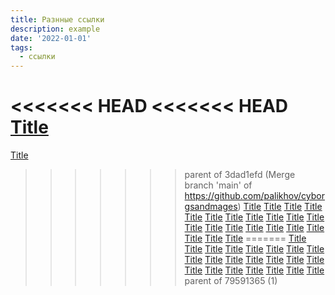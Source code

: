 ```yaml
---
title: Разнные ссылки
description: example
date: '2022-01-01'
tags:
  - ссылки
---
```


<<<<<<< HEAD
<<<<<<< HEAD
[Title](https://github.com/palikhov/CnM_streets-of-waterdeep)
=======
[Title](https://github.com/palikhov/CnM_streets-of-waterdeep) 
>>>>>>> parent of 3dad1efd (Merge branch 'main' of https://github.com/palikhov/cyborgsandmages)
[Title](https://github.com/palikhov/CnM_5e_core)
[Title](https://github.com/palikhov/CnM-Roll20-resources) 
[Title](https://github.com/palikhov/palant-core-published) 
[Title](https://github.com/palikhov/CnM_000_Palant_RPG_Core) 
[Title](https://palikhov.github.io/srd-dnd-5e-ru/) 
[Title](https://github.com/palikhov/srd-dnd-5e-ru)
[Title](https://palikhov.github.io/e5e/) 
[Title](https://palikhov.github.io/) 
[Title](https://github.com/palikhov/roll20-dnd-5e-macros)
[Title](https://github.com/palikhov/CnM-Homebrewery) 
[Title](https://github.com/palikhov/Homebrewery-Assets6) 
[Title](https://github.com/palikhov/Homebrewer-Custom-Font) 
[Title](https://github.com/palikhov/HOMEBREWERY-ASSETS5) 
[Title](https://github.com/palikhov/e5e.srd) 
[Title](https://github.com/palikhov/homebrewery-theme)
[Title](https://github.com/palikhov/homebrewery-CSS-Stylesheets-N-Scripts)
[Title](https://github.com/palikhov/DrT_map_slicer) 
[Title](https://github.com/palikhov/HomebreweryStyles) 
[Title](https://github.com/palikhov/homebrewery-fonts) 
[Title](https://github.com/palikhov/downtime_and_demesnes_5e)
[Title](https://github.com/palikhov/DnD-Card-Generator)
=======
[Title](https://github.com/palikhov/CnM_streets-of-waterdeep) [Title](https://github.com/palikhov/CnM_5e_core) [Title](https://github.com/palikhov/CnM-Roll20-resources) [Title](https://github.com/palikhov/palant-core-published) [Title](https://github.com/palikhov/CnM_000_Palant_RPG_Core) [Title](https://palikhov.github.io/srd-dnd-5e-ru/) [Title](https://github.com/palikhov/srd-dnd-5e-ru) [Title](https://palikhov.github.io/e5e/) [Title](https://palikhov.github.io/) [Title](https://github.com/palikhov/roll20-dnd-5e-macros) [Title](https://github.com/palikhov/CnM-Homebrewery) [Title](https://github.com/palikhov/Homebrewery-Assets6) [Title](https://github.com/palikhov/Homebrewer-Custom-Font) [Title](https://github.com/palikhov/HOMEBREWERY-ASSETS5) [Title](https://github.com/palikhov/e5e.srd) [Title](https://github.com/palikhov/homebrewery-theme) [Title](https://github.com/palikhov/homebrewery-CSS-Stylesheets-N-Scripts) [Title](https://github.com/palikhov/DrT_map_slicer) [Title](https://github.com/palikhov/HomebreweryStyles) [Title](https://github.com/palikhov/homebrewery-fonts) [Title](https://github.com/palikhov/downtime_and_demesnes_5e) [Title](https://github.com/palikhov/DnD-Card-Generator)
>>>>>>> parent of 79591365 (1)
